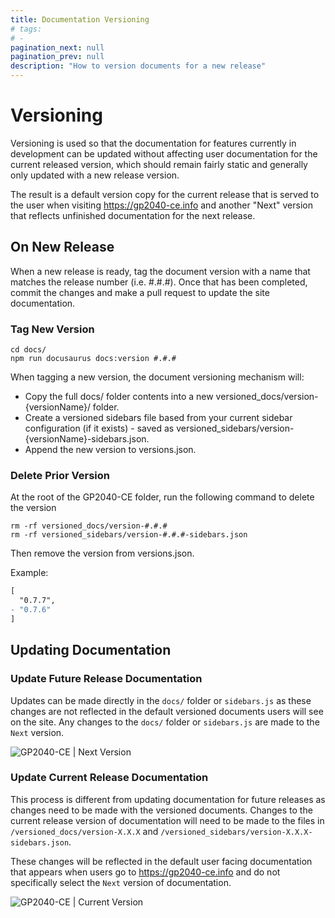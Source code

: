 ---
title: Documentation Versioning
# tags:
# -
pagination_next: null
pagination_prev: null
description: "How to version documents for a new release"
---

# Versioning

Versioning is used so that the documentation for features currently in development can be updated without affecting user documentation for the current released version, which should remain fairly static and generally only updated with a new release version.

The result is a default version copy for the current release that is served to the user when visiting https://gp2040-ce.info and another "Next" version that reflects unfinished documentation for the next release.

## On New Release

When a new release is ready, tag the document version with a name that matches the release number (i.e. #.#.#). Once that has been completed, commit the changes and make a pull request to update the site documentation.

### Tag New Version

```shell
cd docs/
npm run docusaurus docs:version #.#.#
```

When tagging a new version, the document versioning mechanism will:

- Copy the full docs/ folder contents into a new versioned_docs/version-\{versionName\}/ folder.
- Create a versioned sidebars file based from your current sidebar configuration (if it exists) - saved as versioned_sidebars/version-\{versionName\}-sidebars.json.
- Append the new version to versions.json.

### Delete Prior Version

At the root of the GP2040-CE folder, run the following command to delete the version

```shell
rm -rf versioned_docs/version-#.#.#
rm -rf versioned_sidebars/version-#.#.#-sidebars.json
```

Then remove the version from versions.json.

Example:

```diff
[
  "0.7.7",
- "0.7.6"
]
```

## Updating Documentation

### Update Future Release Documentation

Updates can be made directly in the `docs/` folder or `sidebars.js` as these changes are not reflected in the default versioned documents users will see on the site. Any changes to the `docs/` folder or `sidebars.js` are made to the `Next` version.

![GP2040-CE | Next Version](../assets/images/gpc-documentation-next-version.png)

### Update Current Release Documentation

This process is different from updating documentation for future releases as changes need to be made with the versioned documents. Changes to the current release version of documentation will need to be made to the files in `/versioned_docs/version-X.X.X` and `/versioned_sidebars/version-X.X.X-sidebars.json`.

These changes will be reflected in the default user facing documentation that appears when users go to https://gp2040-ce.info and do not specifically select the `Next` version of documentation.

![GP2040-CE | Current Version](../assets/images/gpc-documentation-current-version.png)
